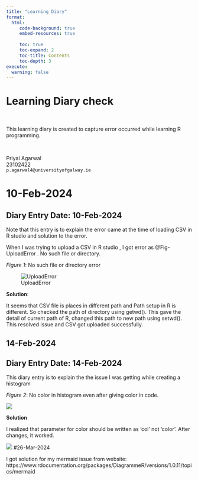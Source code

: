 ```yaml
---
title: "Learning Diary"
format: 
  html:
     code-background: true
     embed-resources: true
     
     toc: true
     toc-expand: 2
     toc-title: Contents
     toc-depth: 3
execute: 
  warning: false
---
```


#  Learning Diary check

 

::: {style="font-size: 100%;"}
This learning diary is created to capture error occurred while learning R programming.
:::

 

Priyal Agarwal\
23102422\
`p.agarwal4@universityofgalway.ie`

# 10-Feb-2024

::: {.callout-note icon="false"}
## Diary Entry Date: 10-Feb-2024

Note that this entry is to explain the error came at the time of loading CSV in R studio and solution to the error.
:::

When I was trying to upload a CSV in R studio , I got error as @Fig-UploadError . No such file or directory.

*Figure 1*: No such file or directory error

![UploadError](images/UploadError.png){#Fig-UploadError}

**Solution**:

It seems that CSV file is places in different path and Path setup in R is different. So checked the path of directory using getwd(). This gave the detail of current path of R, changed this path to new path using setwd(). This resolved issue and CSV got uploaded successfully.

## 14-Feb-2024

::: {.callout-note icon="false"}
## Diary Entry Date: 14-Feb-2024

This diary entry is to explain the the issue I was getting while creating a histogram
:::

*Figure 2*: No color in histogram even after giving color in code.

![](images/Assignment1_Error.png)

**Solution**

I realized that parameter for color should be written as 'col' not 'color'. After changes, it worked.

![](images/Assignment1_Solution.png){#ColorSolution}
#26-Mar-2024

I got solution for my mermaid issue from website:
https://www.rdocumentation.org/packages/DiagrammeR/versions/1.0.11/topics/mermaid

